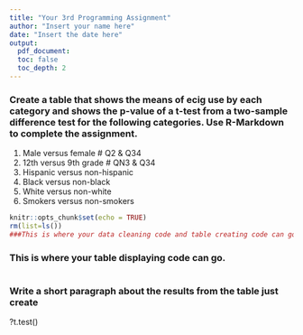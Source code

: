 ```yaml
---
title: "Your 3rd Programming Assignment"
author: "Insert your name here"
date: "Insert the date here"
output: 
  pdf_document:
  toc: false
  toc_depth: 2
---
```


### Create a table that shows the means of ecig use by each category and shows the p-value of a t-test from a two-sample difference test for the following categories. Use R-Markdown to complete the assignment.

1. Male versus female # Q2 & Q34
2. 12th versus 9th grade # QN3 & Q34
3. Hispanic versus non-hispanic
4. Black versus non-black
5. White versus non-white
6. Smokers versus non-smokers

```r
knitr::opts_chunk$set(echo = TRUE)
rm(list=ls())
###This is where your data cleaning code and table creating code can go.


```

### This is where your table displaying code can go.


```r

```

### Write a short paragraph about the results from the table just create

?t.test()
